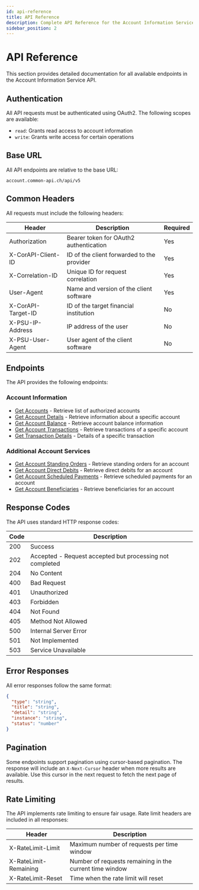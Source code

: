 ```yaml
---
id: api-reference
title: API Reference
description: Complete API Reference for the Account Information Service
sidebar_position: 2
---
```


# API Reference

This section provides detailed documentation for all available endpoints in the Account Information Service API.

## Authentication

All API requests must be authenticated using OAuth2. The following scopes are available:

- `read`: Grants read access to account information
- `write`: Grants write access for certain operations

## Base URL

All API endpoints are relative to the base URL:

```
account.common-api.ch/api/v5
```

## Common Headers

All requests must include the following headers:

| Header | Description | Required |
|--------|-------------|----------|
| Authorization | Bearer token for OAuth2 authentication | Yes |
| X-CorAPI-Client-ID | ID of the client forwarded to the provider | Yes |
| X-Correlation-ID | Unique ID for request correlation | Yes |
| User-Agent | Name and version of the client software | Yes |
| X-CorAPI-Target-ID | ID of the target financial institution | No |
| X-PSU-IP-Address | IP address of the user | No |
| X-PSU-User-Agent | User agent of the client software | No |

## Endpoints

The API provides the following endpoints:

### Account Information

- [Get Accounts](/docs/account-information-service/api/get-accounts) - Retrieve list of authorized accounts
- [Get Account Details](/docs/account-information-service/api/get-account-details) - Retrieve information about a specific account
- [Get Account Balance](/docs/account-information-service/api/get-account-balance) - Retrieve account balance information
- [Get Account Transactions](/docs/account-information-service/api/get-account-transactions) - Retrieve transactions of a specific account
- [Get Transaction Details](/docs/account-information-service/api/get-transaction-details) - Details of a specific transaction

### Additional Account Services

- [Get Account Standing Orders](/docs/account-information-service/api/get-account-standing-orders) - Retrieve standing orders for an account
- [Get Account Direct Debits](/docs/account-information-service/api/get-account-direct-debits) - Retrieve direct debits for an account
- [Get Account Scheduled Payments](/docs/account-information-service/api/get-account-scheduled-payments) - Retrieve scheduled payments for an account
- [Get Account Beneficiaries](/docs/account-information-service/api/get-account-beneficiaries) - Retrieve beneficiaries for an account

## Response Codes

The API uses standard HTTP response codes:

| Code | Description |
|------|-------------|
| 200 | Success |
| 202 | Accepted - Request accepted but processing not completed |
| 204 | No Content |
| 400 | Bad Request |
| 401 | Unauthorized |
| 403 | Forbidden |
| 404 | Not Found |
| 405 | Method Not Allowed |
| 500 | Internal Server Error |
| 501 | Not Implemented |
| 503 | Service Unavailable |

## Error Responses

All error responses follow the same format:

```json
{
  "type": "string",
  "title": "string",
  "detail": "string",
  "instance": "string",
  "status": "number"
}
```

## Pagination

Some endpoints support pagination using cursor-based pagination. The response will include an `X-Next-Cursor` header when more results are available. Use this cursor in the next request to fetch the next page of results.

## Rate Limiting

The API implements rate limiting to ensure fair usage. Rate limit headers are included in all responses:

| Header | Description |
|--------|-------------|
| X-RateLimit-Limit | Maximum number of requests per time window |
| X-RateLimit-Remaining | Number of requests remaining in the current time window |
| X-RateLimit-Reset | Time when the rate limit will reset | 